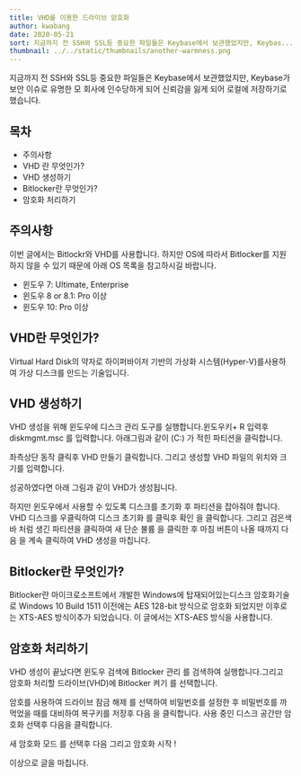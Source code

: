 ```yaml
---
title: VHD를 이용한 드라이브 암호화
author: kwabang
date: 2020-05-21
sort: 지금까지 전 SSH와 SSL등 중요한 파일들은 Keybase에서 보관했었지만, Keybas...
thumbnail: ../../static/thumbnails/another-warmness.png
---
```


지금까지 전 SSH와 SSL등 중요한 파일들은 Keybase에서 보관했었지만, Keybase가 보안 이슈로 유명한 모 회사에 인수당하게 되어 신뢰감을 잃게 되어 로컬에 저장하기로 했습니다.

## 목차

- 주의사항
- VHD 란 무엇인가?
- VHD 생성하기
- Bitlocker란 무엇인가?
- 암호화 처리하기

## 주의사항

이번 글에서는 Bitlockr와 VHD를 사용합니다.
하지만 OS에 따라서 Bitlocker를 지원하지 않을 수 있기 때문에 아래 OS 목록을 참고하시길 바랍니다.

- 윈도우 7: Ultimate, Enterprise
- 윈도우 8 or 8.1: Pro 이상
- 윈도우 10: Pro 이상

## VHD란 무엇인가?

Virtual Hard Disk의 약자로 하이퍼바이저 기반의 가상화 시스템(Hyper-V)를사용하여 가상 디스크를 만드는 기술입니다.

## VHD 생성하기

VHD 생성을 위해 윈도우에 디스크 관리 도구를 실행합니다.윈도우키+ R 입력후 diskmgmt.msc 를 입력합니다.
아래그림과 같이 (C:) 가 적힌 파티션을 클릭합니다.

좌측상단 동작 클릭후 VHD 만들기 클릭합니다.
그리고 생성할 VHD 파일의 위치와 크기를 입력합니다.

성공하였다면 아래 그림과 같이 VHD가 생성됩니다.

하지만 윈도우에서 사용할 수 있도록 디스크를 초기화 후 파티션을 잡아줘야 합니다.
VHD 디스크를 우클릭하여 디스크 초기화 를 클릭후 확인 을 클릭합니다.
그리고 검은색 바 처럼 생긴 파티션을 클릭하여 새 단순 불륨 을 클릭한 후 마침 버튼이 나올 때까지 다음 을 계속 클릭하여 VHD 생성을 마칩니다.

## Bitlocker란 무엇인가?

Bitlocker란 마이크로소프트에서 개발한 Windows에 탑재되어있는디스크 암호화기술로 Windows 10 Build 1511 이전에는 AES 128-bit 방식으로 암호화 되었지만 이후로는 XTS-AES 방식이추가 되었습니다. 이 글에서는 XTS-AES 방식을 사용합니다.

## 암호화 처리하기

VHD 생성이 끝났다면 윈도우 검색에 Bitlocker 관리 를 검색하여 실행합니다.그리고 암호화 처리할 드라이브(VHD)에 Bitlocker 켜기 를 선택합니다.

암호를 사용하여 드라이브 잠금 해제 를 선택하여 비밀번호를 설정한 후 비밀번호를 까먹었을 때를 대비하여 복구키를 저장후 다음 을 클릭합니다.
사용 중인 디스크 공간만 암호화 선택후 다음을 클릭합니다.

새 암호화 모드 를 선택후 다음 그리고 암호화 시작 !

이상으로 글을 마칩니다.
